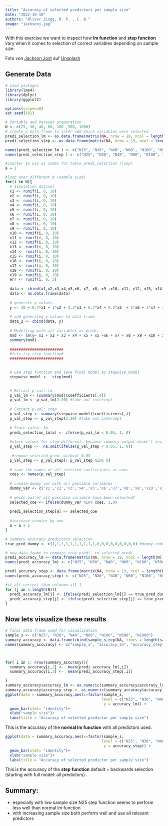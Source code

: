 ```yaml
---
title: "Accuracy of selected predictors per sample size"
date: "2022-10-10"
authors: "Oliver Zingg, M. P. , C. B." 
image: "jacksonj.jpg"
---
```


With this exercise we want to inspect how **lm function** and **step function** vary when it comes to selection of  correct variables depending on sample size.

Foto von <a href="https://unsplash.com/de/@jacksonjost?utm_content=creditCopyText&utm_medium=referral&utm_source=unsplash">Jackson Jost</a> auf <a href="https://unsplash.com/de/fotos/tjKSTwb4mnI?utm_content=creditCopyText&utm_medium=referral&utm_source=unsplash">Unsplash</a>



## Generate Data
```r
# Load packages 
library(lme4)
library(dplyr)
library(ggplot2)

options(scipen=0)
set.seed(101)

# Variable and Dataset preparation
N <- c(25, 30, 40, 60, 100 ,500, 1000)
# create a data frame to later add which variables were selected 
predi_selection_lm <- as.data.frame(matrix(NA, nrow = 19, ncol = length(N)))
predi_selection_step <- as.data.frame(matrix(NA, nrow = 19, ncol = length(N)))

names(predi_selection_lm ) <- c("N25", "N30", "N40", "N60", "N100", "N500", "N1000")
names(predi_selection_step ) <- c("N25", "N30", "N40", "N60", "N100", "N500", "N1000")

#counter to use as index for table predi_selection (loop)
a = 1

#loop over different N (sample size)
for(i in N){
  # Simulation dataset
  x1 <- runif(i, 0, 10)
  x2 <- runif(i, 0, 10)
  x3 <- runif(i, 0, 10)
  x4 <- runif(i, 0, 10)
  x5 <- runif(i, 0, 10)
  x6 <- runif(i, 0, 10)
  x7 <- runif(i, 0, 10)
  x8 <- runif(i, 0, 10)
  x9 <- runif(i, 0, 10)
  x10 <- runif(i, 0, 10)
  x11 <- runif(i, 0, 10)
  x12 <- runif(i, 0, 10)
  x13 <- runif(i, 0, 10)
  x14 <- runif(i, 0, 10)
  x15 <- runif(i, 0, 10)
  x16 <- runif(i, 0, 10)
  x17 <- runif(i, 0, 10)
  x18 <- runif(i, 0, 10)
  x19 <- runif(i, 0, 10)
  err <- runif(i, 0, 5)
  
  data <- cbind(x1,x2,x3,x4,x5,x6, x7, x8, x9 ,x10, x11, x12, x13, x14, x15, x16, x17, x18, x19,  err)
  data <- as.data.frame(data)
 
  # generate y values.
  y <- 30 + 0.4*x1 + 1*x2 + 2.3*x3 + 0.7*x4 + 0.2*x5  + 1*x6 + 2*x7 + 3*x8 + 1.5 *x9 + 0.5*x10 + err
  
  # add generated y values to data frame
  data_2 <- cbind(data, y)
  
  # Modelling with all variables as predi.
  mod <- lm(y~ x1 + x2 + x3 + x4 + x5 + x5 +x6 + x7 + x8 + x9 + x10 + x11 + x12 + x13 + x14 + x15 + x16 + x17 + x18 + x19, data =  data_2)
  summary(mod)
  
  ########################
  #lets try step function#
  ########################
 

  # use step function and save final model as stepwise_model
  stepwise_model <-  step(mod)

  
  # Extract p-val: lm
  p_val_lm <- (summary(mod)$coefficients[,4])
  p_val_lm <- p_val_lm[2:20] #take out intercept
  
  # Extract p-val: step
  p_val_step <- summary(stepwise_model)$coefficients[,4]
  p_val_step <- p_val_step[2:20] #take out intercept
  
  # Store value: lm 
  predi_selection_lm[a] <- ifelse(p_val_lm < 0.05, 1, 0)
  
  #store values for step different, because summary output dosen't include all variable like in lm 
  p_val_step <-  na.omit(ifelse(p_val_step < 0.05, 1, 0))
 
   #remove selected pred. without 0.05
  p_val_step <- p_val_step[! p_val_step %in% 0]
  
  # save the names of all selected coefficients as coes
  coes <- names(p_val_step)
  
  # create dummy var with all possible variables 
  dummy_var <- c('x1','x2','x3','x4','x5','x6','x7','x8','x9','x10','x11','x12','x13','x14','x15','x16','x17','x18','x19')
  
  # which out of all possible variable have been selected? 
  selected_coe <- ifelse(dummy_var %in% coes, 1,0)
  
  predi_selection_step[a] <- selected_coe
  
  #increase counter by one
  a = a + 1
}

# Summary accuracy predictors selection
true_pred_dummy <- c(1,1,1,1,1,1,1,1,1,1,0,0,0,0,0,0,0,0,0) #dummy code for the existing predictor 

# new data frame to compare true predi. to selected predi.
predi_accuracy_lm <- data.frame(matrix(NA, nrow = 19, ncol = length(N)))
names(predi_accuracy_lm) <- c("N25", "N30", "N40", "N60", "N100", "N500", "N1000")

predi_accuracy_step <- data.frame(matrix(NA, nrow = 19, ncol = length(N)))
names(predi_accuracy_step) <- c("N25", "N30", "N40", "N60", "N100", "N500", "N1000")

#if all correct than coloumn all 1. 
for (j in 1:length(N)){
  predi_accuracy_lm[j] <- ifelse(predi_selection_lm[j] == true_pred_dummy, 1,0)
  predi_accuracy_step[j] <- ifelse(predi_selection_step[j] == true_pred_dummy, 1,0)
}
```

## Now lets visualize these results 
```r
# final data frame used for visualization
sample_s <- c("N25", "N30", "N40", "N60", "N100", "N500", "N1000")
summary_accuracy <- data.frame(cbind(sample_s,rep(NA, times = length(sample_s)),rep(NA, times = length(sample_s))))
names(summary_accuracy) <- c("sample_s", "accuracy_lm", "accuracy_step")



for( i in 1: nrow(summary_accuracy)){
  summary_accuracy[i,2] <-  mean(predi_accuracy_lm[,i])
  summary_accuracy[i,3] <-  mean(predi_accuracy_step[,i])

}
summary_accuracy$accuracy_lm <- as.numeric(summary_accuracy$accuracy_lm)
summary_accuracy$accuracy_step <- as.numeric(summary_accuracy$accuracy_step)
ggplot(data = summary_accuracy,aes(x=factor(sample_s, 
                                           level = c("N25", "N30", "N40", "N60", "N100", "N500", "N1000")) ,
                                            y = accuracy_lm)) + 
  geom_bar(stat= "identity")+
  xlab("sample size")+
  labs(title = "Accuracy of selected predictor per sample size")


```


This is the accuracy of the **normal lm function** with all predictors used.


```r
ggplot(data = summary_accuracy,aes(x=factor(sample_s, 
                                           level = c("N25", "N30", "N40", "N60", "N100", "N500", "N1000")) ,
                                            y = accuracy_step)) + 
  geom_bar(stat= "identity")+
  xlab("sample size")+
  labs(title = "Accuracy of selected predictor per sample size")
```

This is the accuracy of the **step function** default = backwards selection (starting with full model: all predictors) .

## Summary:

* especially with low sample size N25 step function seems to perform less well than normal lm function
* with increasing sample size both perform well and use all relevant predictors 



